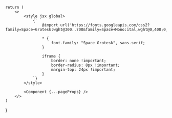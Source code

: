 
    return (
        <>
            <style jsx global>
                {`
                    @import url('https://fonts.googleapis.com/css2?family=Space+Grotesk:wght@300..700&family=Space+Mono:ital,wght@0,400;0,700;1,400;1,700&display=swap');

                    * {
                        font-family: "Space Grotesk", sans-serif;
                    }

                    iframe {
                        border: none !important;
                        border-radius: 8px !important;
                        margin-top: 24px !important;
                    }
                `}
            </style>

            <Component {...pageProps} />
        </>
    )
}